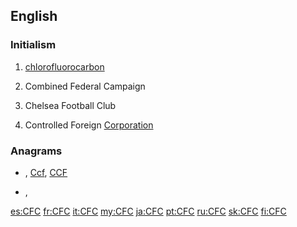 ==English==

===Initialism===
{{rfc-header|Initialism}}
{{head|en|initialism}}

# {{label|en|organic chemistry}} [[chlorofluorocarbon]]
# {{label|en|US}} Combined Federal Campaign
# {{label|en|soccer}} Chelsea Football Club
# {{label|en|business}} Controlled Foreign [[corporation|Corporation]]

===Anagrams===
* {{l|en|ccf}} , [[Ccf#English|Ccf]], [[CCF#English|CCF]]
* {{l|en|fcc}}, {{l|en|FCC}}

[[es:CFC]]
[[fr:CFC]]
[[it:CFC]]
[[my:CFC]]
[[ja:CFC]]
[[pt:CFC]]
[[ru:CFC]]
[[sk:CFC]]
[[fi:CFC]]